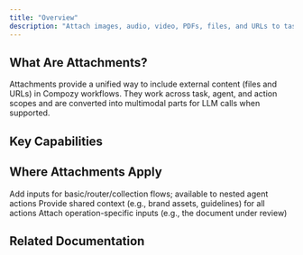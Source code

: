 ```yaml
---
title: "Overview"
description: "Attach images, audio, video, PDFs, files, and URLs to tasks/agents/actions with security-first resolution and multimodal LLM integration"
---
```


## What Are Attachments?

Attachments provide a unified way to include external content (files and URLs) in Compozy workflows. They work across task, agent, and action scopes and are converted into multimodal parts for LLM calls when supported.

## Key Capabilities

<FeatureCardList cols={2}>
  <FeatureCard
    title="Unified Model"
    description="Single, consistent schema for images, audio, video, PDFs, files, and URL references"
    icon="Layers"
  />
  <FeatureCard
    title="Templating Aware"
    description="Supports template expressions with staged normalization to safely resolve .tasks.* values"
    icon="Braces"
  />
  <FeatureCard
    title="Multimodal Ready"
    description="Maps resolved content to LLM parts (image URLs, text, or binary) for vision and audio/video models"
    icon="Image"
  />
  <FeatureCard
    title="Security-First"
    description="SSRF protection, MIME allow-lists, CWD-bound file access, and bounded downloads"
    icon="ShieldCheck"
  />
  <FeatureCard
    title="Hierarchical Scopes"
    description="Declare attachments at task, agent, or action level with deterministic merge and de-dup"
    icon="GitMerge"
  />
  <FeatureCard
    title="Configurable Limits"
    description="Control size, timeouts, redirects, extraction limits, and detection depth via app config"
    icon="Sliders"
  />
</FeatureCardList>

## Where Attachments Apply

<List>
  <ListItem title="Tasks">
    Add inputs for basic/router/collection flows; available to nested agent actions
  </ListItem>
  <ListItem title="Agents">
    Provide shared context (e.g., brand assets, guidelines) for all actions
  </ListItem>
  <ListItem title="Actions">
    Attach operation-specific inputs (e.g., the document under review)
  </ListItem>
</List>

## Related Documentation

<ReferenceCardList>
  <ReferenceCard
    title="Tasks"
    description="Attach inputs to basic/router tasks and more"
    href="/docs/core/tasks/overview"
    icon="ListCheck"
  />
  <ReferenceCard
    title="Agents"
    description="How attachments fit into agent actions and prompts"
    href="/docs/core/agents/overview"
    icon="Bot"
  />
  <ReferenceCard
    title="YAML Templates"
    description="Use context variables and expressions in attachment fields"
    href="/docs/core/yaml-templates/overview"
    icon="FileCode"
  />
  <ReferenceCard
    title="Global Configuration"
    description="Tune download limits, MIME allow-lists, and security policies"
    href="/docs/core/configuration/global"
    icon="Settings"
  />
</ReferenceCardList>
